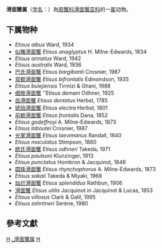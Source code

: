 {{Automatic taxobox
| taxon = Etisus 
| authority = H. Milne-Edwards, 1834
| image = Etisus dentatus.png
| image_caption = 齿滑面蟹
}}
'''滑面蟹属'''（[[学名|学名]]：{{lang|la|''Etisus''}}）為[[扇蟹科|扇蟹科]][[滑面蟹亚科|滑面蟹亚科]]的一[[属|属]]动物。

==下属物种==
* ''Etisus albus'' Ward, 1934
* [[似雕滑面蟹|似雕滑面蟹]] ''Etisus anaglyptus'' H. Milne-Edwards, 1834
* ''Etisus armatus'' Ward, 1942
* ''Etisus australis'' Ward, 1936
* [[巴氏滑面蟹|巴氏滑面蟹]] ''Etisus bargibanti'' Crosnier, 1987
* [[双额滑面蟹|双额滑面蟹]] ''Etisus bifrontalis'' Edmondson, 1935
* ''Etisus bulejiensis'' Tirmizi & Ghani, 1988
* [[细肢滑面蟹|细肢滑面蟹]] ''Etisus demani Odhner, 1925
* [[齿滑面蟹|齿滑面蟹]] ''Etisus dentatus'' Herbst, 1785
* [[琥珀滑面蟹|琥珀滑面蟹]] ''Etisus electra'' Herbst, 1801
* [[前额滑面蟹|前额滑面蟹]] ''Etisus frontalis'' Dana, 1852
* ''Etisus godeffroyi'' A. Milne-Edwards, 1873
* ''Etisus laboutei'' Crosnier, 1987
* [[光掌滑面蟹|光掌滑面蟹]] ''Etisus laevimanus'' Randall, 1840
* ''Etisus maculatus'' Stimpson, 1860
* [[欧氏滑面蟹|欧氏滑面蟹]] ''Etisus odhneri'' Takeda, 1971
* ''Etisus paulsoni'' Klunzinger, 1913
* ''Etisus punctatus'' Hombron & Jacquinot, 1846
* [[圆珠滑面蟹|圆珠滑面蟹]] ''Etisus rhynchophorus'' A. Milne-Edwards, 1873
* ''Etisus sakaii'' Takeda & Miyaki, 1968
* [[灿烂滑面蟹|灿烂滑面蟹]] ''Etisus splendidus'' Rathbun, 1906
* [[滑面蟹|滑面蟹]] ''Etisus utilis'' Jacquinot in Jacquinot & Lucas, 1853
* ''Etisus villosus'' Clark & Galil, 1995
* ''Etisus zehntneri'' Serène, 1980

==參考文獻==
{{reflist}}

{{taxonbar}}

[[Category:_扇蟹科|H]]
[[Category:_滑面蟹属|]]
[[Category:1834年描述的分类群|H]]